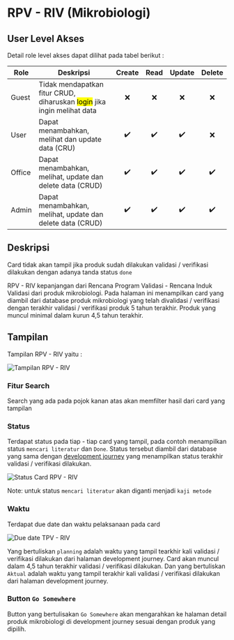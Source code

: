 # RPV - RIV (Mikrobiologi)


## User Level Akses

Detail role level akses dapat dilihat pada tabel berikut :

| Role   | Deskripsi                                                                           | Create | Read | Update | Delete |
| ------ | ----------------------------------------------------------------------------------- | :----: | :--: | :----: | :----: |
| Guest  | Tidak mendapatkan fitur CRUD, diharuskan <mark>login</mark> jika ingin melihat data |   ❌   |  ❌  |   ❌   |   ❌   |
| User   | Dapat menambahkan, melihat dan update data (CRU)                                    |   ✔️   |  ✔️  |   ✔️   |   ❌   |
| Office | Dapat menambahkan, melihat, update dan delete data (CRUD)                           |   ✔️   |  ✔️  |   ✔️   |   ✔️   |
| Admin  | Dapat menambahkan, melihat, update dan delete data (CRUD)                           |   ✔️   |  ✔️  |   ✔️   |   ✔️   |

## Deskripsi

<Callout type="info">Card tidak akan tampil jika produk sudah dilakukan validasi / verifikasi dilakukan dengan adanya tanda status `done`</Callout>

RPV - RIV kepanjangan dari Rencana Program Validasi - Rencana Induk Validasi dari produk mikrobiologi. Pada halaman ini menampilkan card yang diambil dari database produk mikrobiologi yang telah divalidasi / verifikasi dengan terakhir validasi / verifikasi produk 5 tahun terakhir. Produk yang muncul minimal dalam kurun 4,5 tahun terakhir.

## Tampilan

Tampilan RPV - RIV yaitu :

![Tampilan RPV - RIV](/front-view/rpv-riv/eksternal-1.png)

### Fitur Search

Search yang ada pada pojok kanan atas akan memfilter hasil dari card yang tampilan

### Status

Terdapat status pada tiap - tiap card yang tampil, pada contoh menampilkan status `mencari literatur` dan `Done`. Status tersebut diambil dari database yang sama dengan [development journey](../front-view-development-journey/mikrobiologi#timeline-product) yang menampilkan status terakhir validasi / verifikasi dilakukan.

![Status Card RPV - RIV](/front-view/rpv-riv/eksternal-2.png)

Note: untuk status `mencari literatur` akan diganti menjadi `kaji metode`

### Waktu

Terdapat due date dan waktu pelaksanaan pada card

![Due date TPV - RIV](/front-view/rpv-riv/eksternal-3.png)

Yang bertuliskan `planning` adalah waktu yang tampil tearkhir kali validasi / verifikasi dilakukan dari halaman development journey. Card akan muncul dalam 4,5 tahun terakhir validasi / verifikasi dilakukan. Dan yang bertuliskan `Aktual` adalah waktu yang tampil terakhir kali validasi / verifikasi dilakukan dari halaman development journey.

### Button `Go Somewhere`

Button yang bertulisakan `Go Somewhere` akan mengarahkan ke halaman detail produk mikrobiologi di development journey sesuai dengan produk yang dipilih.
